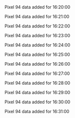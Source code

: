 Pixel 94 data added for 16:20:00

Pixel 94 data added for 16:21:00

Pixel 94 data added for 16:22:00

Pixel 94 data added for 16:23:00

Pixel 94 data added for 16:24:00

Pixel 94 data added for 16:25:00

Pixel 94 data added for 16:26:00

Pixel 94 data added for 16:27:00

Pixel 94 data added for 16:28:00

Pixel 94 data added for 16:29:00

Pixel 94 data added for 16:30:00

Pixel 94 data added for 16:31:00

